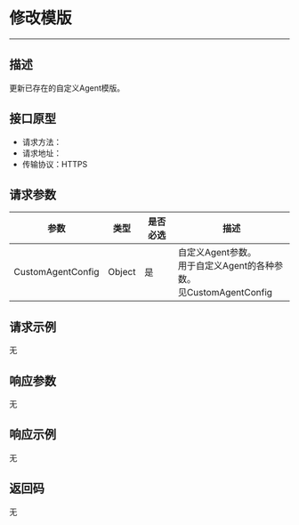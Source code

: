 # 修改模版
---

##  描述
更新已存在的自定义Agent模版。

## 接口原型

- 请求方法：
- 请求地址：
- 传输协议：HTTPS

## 请求参数

| 参数 | 类型 | 是否必选 | 描述 |
|------|------|---------|------|
| CustomAgentConfig | Object | 是 | 自定义Agent参数。<br />用于自定义Agent的各种参数。<br />见CustomAgentConfig |

## 请求示例

无

## 响应参数

无

## 响应示例

无

## 返回码

无